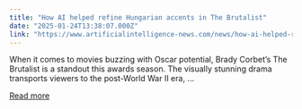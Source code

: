 ```yaml
---
title: "How AI helped refine Hungarian accents in The Brutalist"
date: "2025-01-24T13:38:07.000Z"
link: "https://www.artificialintelligence-news.com/news/how-ai-helped-refine-hungarian-accents-in-the-brutalist/?utm_source=rss&utm_medium=rss&utm_campaign=how-ai-helped-refine-hungarian-accents-in-the-brutalist"
---
```


When it comes to movies buzzing with Oscar potential, Brady Corbet&#8217;s The Brutalist is a standout this awards season. The visually stunning drama transports viewers to the post-World War II era, ...

[Read more](https://www.artificialintelligence-news.com/news/how-ai-helped-refine-hungarian-accents-in-the-brutalist/?utm_source=rss&utm_medium=rss&utm_campaign=how-ai-helped-refine-hungarian-accents-in-the-brutalist)
